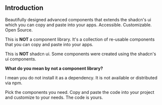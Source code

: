 ## Introduction

Beautifully designed advanced components that extends the shadcn's ui which you can copy and paste into your apps. Accessible. Customizable. Open Source.

This is **NOT** a component library. It's a collection of re-usable components that you can copy and paste into your apps.

This is **NOT** shadcn ui. Some components were created using the shadcn's ui components.

**What do you mean by not a component library?**

I mean you do not install it as a dependency. It is not available or distributed via npm.

Pick the components you need. Copy and paste the code into your project and customize to your needs. The code is yours.
